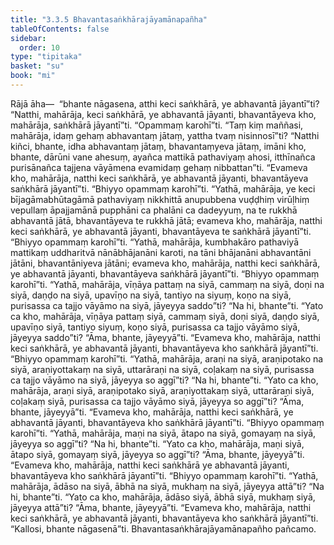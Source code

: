 ```yaml
---
title: "3.3.5 Bhavantasaṅkhārajāyamānapañha"
tableOfContents: false
sidebar:
  order: 10
type: "tipitaka"
basket: "su"
book: "mi"
---
```



<DynamicBreadcrumb />

<Division number="53" book="mi" bookNo="28">

<Paragraph number="245" book="mi">
Rājā āha—  “bhante nāgasena, atthi keci saṅkhārā, ye abhavantā jāyantī”ti? “Natthi, mahārāja, keci saṅkhārā, ye abhavantā jāyanti, bhavantāyeva kho, mahārāja, saṅkhārā jāyantī”ti.
</Paragraph>

<Paragraph number="246" book="mi">
“Opammaṃ karohī”ti. “Taṃ kiṃ maññasi, mahārāja, idaṃ gehaṃ abhavantaṃ jātaṃ, yattha tvaṃ nisinnosī”ti? “Natthi kiñci, bhante, idha abhavantaṃ jātaṃ, bhavantaṃyeva jātaṃ, imāni kho, bhante, dārūni vane ahesuṃ, ayañca mattikā pathaviyaṃ ahosi, itthīnañca purisānañca tajjena vāyāmena evamidaṃ gehaṃ nibbattan”ti. “Evameva kho, mahārāja, natthi keci saṅkhārā, ye abhavantā jāyanti, bhavantāyeva saṅkhārā jāyantī”ti.
</Paragraph>

<Paragraph number="247" book="mi">
“Bhiyyo opammaṃ karohī”ti. “Yathā, mahārāja, ye keci bījagāmabhūtagāmā pathaviyaṃ nikkhittā anupubbena vuḍḍhiṃ virūḷhiṃ vepullaṃ āpajjamānā pupphāni ca phalāni ca dadeyyuṃ, na te rukkhā abhavantā jātā, bhavantāyeva te rukkhā jātā; evameva kho, mahārāja, natthi keci saṅkhārā, ye abhavantā jāyanti, bhavantāyeva te saṅkhārā jāyantī”ti.
</Paragraph>

<Paragraph number="248" book="mi">
“Bhiyyo opammaṃ karohī”ti. “Yathā, mahārāja, kumbhakāro pathaviyā mattikaṃ uddharitvā nānābhājanāni karoti, na tāni bhājanāni abhavantāni jātāni, bhavantāniyeva jātāni; evameva kho, mahārāja, natthi keci saṅkhārā, ye abhavantā jāyanti, bhavantāyeva saṅkhārā jāyantī”ti.
</Paragraph>

<Paragraph number="249" book="mi">
“Bhiyyo opammaṃ karohī”ti. “Yathā, mahārāja, vīṇāya pattaṃ na siyā, cammaṃ na siyā, doṇi na siyā, daṇḍo na siyā, upavīṇo na siyā, tantiyo na siyuṃ, koṇo na siyā, purisassa ca tajjo vāyāmo na siyā, jāyeyya saddo”ti? “Na hi, bhante”ti. “Yato ca kho, mahārāja, vīṇāya pattaṃ siyā, cammaṃ siyā, doṇi siyā, daṇḍo siyā, upavīṇo siyā, tantiyo siyuṃ, koṇo siyā, purisassa ca tajjo vāyāmo siyā, jāyeyya saddo”ti? “Āma, bhante, jāyeyyā”ti. “Evameva kho, mahārāja, natthi keci saṅkhārā, ye abhavantā jāyanti, bhavantāyeva kho saṅkhārā jāyantī”ti.
</Paragraph>

<Paragraph number="250" book="mi">
“Bhiyyo opammaṃ karohī”ti. “Yathā, mahārāja, araṇi na siyā, araṇipotako na siyā, araṇiyottakaṃ na siyā, uttarāraṇi na siyā, coḷakaṃ na siyā, purisassa ca tajjo vāyāmo na siyā, jāyeyya so aggī”ti? “Na hi, bhante”ti. “Yato ca kho, mahārāja, araṇi siyā, araṇipotako siyā, araṇiyottakaṃ siyā, uttarāraṇi siyā, coḷakaṃ siyā, purisassa ca tajjo vāyāmo siyā, jāyeyya so aggī”ti? “Āma, bhante, jāyeyyā”ti. “Evameva kho, mahārāja, natthi keci saṅkhārā, ye abhavantā jāyanti, bhavantāyeva kho saṅkhārā jāyantī”ti.
</Paragraph>

<Paragraph number="251" book="mi">
“Bhiyyo opammaṃ karohī”ti. “Yathā, mahārāja, maṇi na siyā, ātapo na siyā, gomayaṃ na siyā, jāyeyya so aggī”ti? “Na hi, bhante”ti. “Yato ca kho, mahārāja, maṇi siyā, ātapo siyā, gomayaṃ siyā, jāyeyya so aggī”ti? “Āma, bhante, jāyeyyā”ti. “Evameva kho, mahārāja, natthi keci saṅkhārā ye abhavantā jāyanti, bhavantāyeva kho saṅkhārā jāyantī”ti.
</Paragraph>

<Paragraph number="252" book="mi">
“Bhiyyo opammaṃ karohī”ti. “Yathā, mahārāja, ādāso na siyā, ābhā na siyā, mukhaṃ na siyā, jāyeyya attā”ti? “Na hi, bhante”ti. “Yato ca kho, mahārāja, ādāso siyā, ābhā siyā, mukhaṃ siyā, jāyeyya attā”ti? “Āma, bhante, jāyeyyā”ti. “Evameva kho, mahārāja, natthi keci saṅkhārā, ye abhavantā jāyanti, bhavantāyeva kho saṅkhārā jāyantī”ti.
</Paragraph>

<Paragraph number="253" book="mi">
“Kallosi, bhante nāgasenā”ti.

</Paragraph>
</Division>

<Paragraph number="254" type="center" book="mi">
Bhavantasaṅkhārajāyamānapañho pañcamo.
</Paragraph>